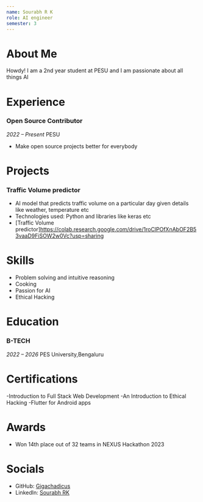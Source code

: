 ```yaml
---
name: Sourabh R K
role: AI engineer
semester: 3
---
```




# About Me
Howdy! I am a 2nd year student at PESU and I am passionate about all things AI


# Experience


### **Open Source Contributor**
_2022 – Present_
PESU
- Make open source projects better for everybody



# Projects


### **Traffic Volume predictor**
- AI model that predicts traffic volume on a particular day given details like weather, temperature etc
- Technologies used: Python and libraries like keras etc 
- [Traffic Volume predictor]https://colab.research.google.com/drive/1roClPOfXnAbOF2B53vaaD9FiSOW2w0Vc?usp=sharing

# Skills


- Problem solving and intuitive reasoning
- Cooking
- Passion for AI
- Ethical Hacking

# Education


### B-TECH
_2022 – 2026_
PES University,Bengaluru




# Certifications


-Introduction to Full Stack Web Development 
-An Introduction to Ethical Hacking
-Flutter for Android apps

# Awards


- Won 14th place out of 32 teams in NEXUS Hackathon 2023 

# Socials


- GitHub: [Gigachadicus](https://github.com/Gigachadicus)
- LinkedIn: [Sourabh RK](https://www.linkedin.com/in/sourabh-rk-2a3426277/)
